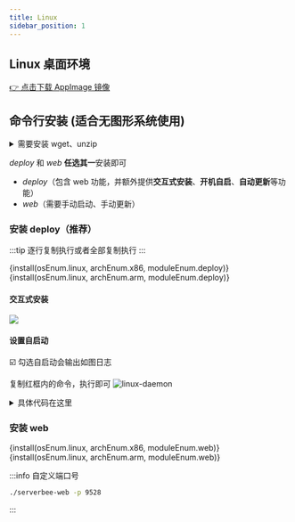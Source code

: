 ```yaml
---
title: Linux
sidebar_position: 1
---
```




## Linux 桌面环境
<ServerMilkLogo />

<Tabs>
<TabItem value="amd" label="x86_64">
    <a href={getDesktopDownloadUrl(osEnum.linux)}>👉 点击下载 AppImage 镜像</a>
</TabItem>
</Tabs>

## 命令行安装 (适合无图形系统使用)

<details>
    <summary>需要安装 wget、unzip</summary>
<Tabs>
<TabItem value="Debian" label="Debian、Ubuntu">

```bash
apt -y update && apt -y install wget unzip
```

</TabItem>
<TabItem value="CentOS" label="CentOS">

```bash
yum -y update && yum -y install wget unzip
```

</TabItem>
</Tabs>
</details>

*deploy* 和 *web* **任选其一**安装即可

- *deploy*（包含 web 功能，并额外提供**交互式安装**、**开机自启**、**自动更新**等功能）
- *web*（需要手动启动、手动更新）

### 安装 deploy（**推荐**）

:::tip
逐行复制执行或者全部复制执行
:::

<Tabs groupId="architecture">
    <TabItem value="amd" label="x86_64"><CodeBlock language="bash">{install(osEnum.linux, archEnum.x86, moduleEnum.deploy)}</CodeBlock></TabItem>
    <TabItem value="arm" label="arrch64"><CodeBlock language="bash">{install(osEnum.linux, archEnum.arm, moduleEnum.deploy)}</CodeBlock></TabItem>
</Tabs>

#### 交互式安装
![](/img/interactive.gif)

#### 设置自启动

☑️ 勾选自启动会输出如图日志

复制红框内的命令，执行即可
![linux-daemon](https://assets.serverbee.app/docs/linux-daemon.jpg)

<details>
    <summary>具体代码在这里</summary>
    <CodeBlock language="bash" >{daemonCMD}</CodeBlock>
</details>

### 安装 web

<Tabs groupId="architecture">
    <TabItem value="amd" label="x86_64"><CodeBlock language="bash">{install(osEnum.linux, archEnum.x86, moduleEnum.web)}</CodeBlock></TabItem>
    <TabItem value="arm" label="arrch64"><CodeBlock language="bash">{install(osEnum.linux, archEnum.arm, moduleEnum.web)}</CodeBlock></TabItem>
</Tabs>

:::info 自定义端口号
```bash
./serverbee-web -p 9528
```
:::

